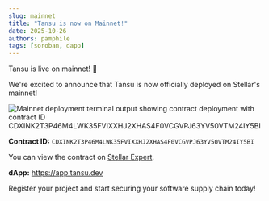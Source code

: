 ```yaml
---
slug: mainnet
title: "Tansu is now on Mainnet!"
date: 2025-10-26
authors: pamphile
tags: [soroban, dapp]
---
```


Tansu is live on mainnet! 🚀

<!-- truncate -->

We're excited to announce that Tansu is now officially deployed on Stellar's mainnet!

![Mainnet deployment terminal output showing contract deployment with contract ID CDXINK2T3P46M4LWK35FVIXXHJ2XHAS4F0VCGVPJ63YV50VTM24IY5BI](/assets/blog/deployment_screenshot.png)

**Contract ID:** `CDXINK2T3P46M4LWK35FVIXXHJ2XHAS4F0VCGVPJ63YV50VTM24IY5BI`

You can view the contract on [Stellar Expert](https://stellar.expert/explorer/public/contract/CDXINK2T3P46M4LWK35FVIXXHJ2XHAS4F0VCGVPJ63YV50VTM24IY5BI).

**dApp:** https://app.tansu.dev

Register your project and start securing your software supply chain today!
